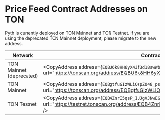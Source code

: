 
# Price Feed Contract Addresses on TON

Pyth is currently deployed on TON Mainnet and TON Testnet. If you are using the deprecated TON Mainnet deployment, please migrate to the new address.

| Network                  | Contract address                                                                                                                                                        |
| ------------------------ | ----------------------------------------------------------------------------------------------------------------------------------------------------------------------- |
| TON Mainnet (deprecated) | <CopyAddress address={`EQBU6k8HH6yX4Jf3d18swWbnYr31D3PJI7PgjXT-flsKHqql`} url="https://tonscan.org/address/EQBU6k8HH6yX4Jf3d18swWbnYr31D3PJI7PgjXT-flsKHqql" />         |
| TON Mainnet              | <CopyAddress address={`EQBgtfuGIzWLiOzpZO48_psYvco4xRtkAbdbmTwy0_o95LtZ`} url="https://tonscan.org/address/EQBgtfuGIzWLiOzpZO48_psYvco4xRtkAbdbmTwy0_o95LtZ" />         |
| TON Testnet              | <CopyAddress address={`EQB4ZnrI5qsP_IUJgVJNwEGKLzZWsQOFhiaqDbD7pTt_f9oU`} url="https://testnet.tonscan.org/address/EQB4ZnrI5qsP_IUJgVJNwEGKLzZWsQOFhiaqDbD7pTt_f9oU" /> |
